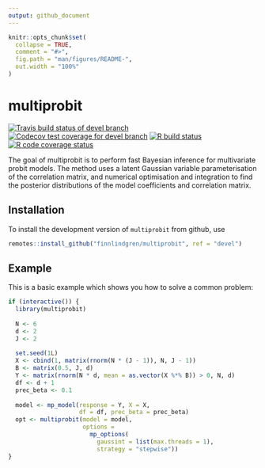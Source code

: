 ```yaml
---
output: github_document
---
```


<!-- README.md is generated from README.Rmd. Please edit that file -->

```r
knitr::opts_chunk$set(
  collapse = TRUE,
  comment = "#>",
  fig.path = "man/figures/README-",
  out.width = "100%"
)
```

# multiprobit

<!-- badges: start -->
[![Travis build status of devel branch](https://travis-ci.org/finnlindgren/multiprobit.svg?branch=devel)](https://travis-ci.org/finnlindgren/multiprobit)
[![Codecov test coverage for devel branch](https://codecov.io/gh/finnlindgren/multiprobit/branch/devel/graph/badge.svg)](https://codecov.io/gh/finnlindgren/multiprobit?branch=devel)
[![R build status](https://github.com/finnlindgren/multiprobit/workflows/R-CMD-Check/badge.svg)](https://github.com/finnlindgren/multiprobit/actions)
[![R code coverage status](https://github.com/finnlindgren/multiprobit/workflows/test-coverage/badge.svg)](https://github.com/finnlindgren/multiprobit/actions)
<!-- badges: end -->

The goal of multiprobit is to perform fast Bayesian inference for multivariate probit models. The method uses a latent Gaussian variable parameterisation of the correlation matrix, and numerical optimisation and integration to find the posterior distributions of the model coefficients and correlation matrix.

## Installation

<!--
You can install the released version of `multiprobit` from [CRAN](https://CRAN.R-project.org) with:

```r
install.packages("multiprobit")
```
-->

To install the development version of `multiprobit` from github, use
```r
remotes::install_github("finnlindgren/multiprobit", ref = "devel")
```

## Example

This is a basic example which shows you how to solve a common problem:

```r
if (interactive()) {
  library(multiprobit)
  
  N <- 6
  d <- 2
  J <- 2
  
  set.seed(1L)
  X <- cbind(1, matrix(rnorm(N * (J - 1)), N, J - 1))
  B <- matrix(0.5, J, d)
  Y <- matrix(rnorm(N * d, mean = as.vector(X %*% B)) > 0, N, d)
  df <- d + 1
  prec_beta <- 0.1
  
  model <- mp_model(response = Y, X = X,
                    df = df, prec_beta = prec_beta)
  opt <- multiprobit(model = model,
                     options =
                       mp_options(
                         gaussint = list(max.threads = 1),
                         strategy = "stepwise"))
}
```
